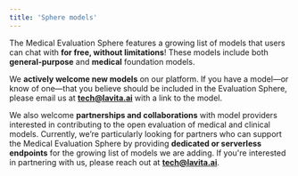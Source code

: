 ```yaml
---
title: 'Sphere models'
---
```


The Medical Evaluation Sphere features a growing list of models that users can chat with **for free, without limitations**! These models include both **general-purpose** and **medical** foundation models.

<Note>We **actively welcome new models** on our platform. If you have a model—or know of one—that you believe should be included in the Evaluation Sphere, please email us at **[tech@lavita.ai](mailto:tech@lavita.ai)** with a link to the model.</Note>

<Note>We also welcome **partnerships and collaborations** with model providers interested in contributing to the open evaluation of medical and clinical models. Currently, we’re particularly looking for partners who can support the Medical Evaluation Sphere by providing **dedicated or serverless endpoints** for the growing list of models we are adding. If you're interested in partnering with us, please reach out at **[tech@lavita.ai](mailto:tech@lavita.ai)**.</Note>